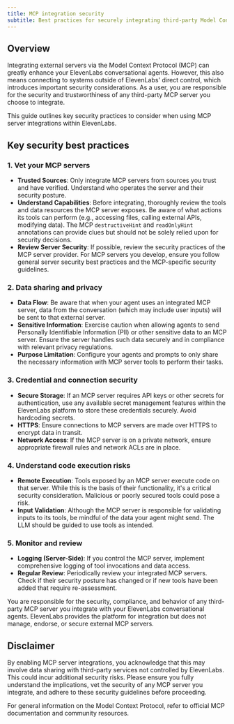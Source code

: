```yaml
---
title: MCP integration security
subtitle: Best practices for securely integrating third-party Model Context Protocol servers with your ElevenLabs conversational agents.
---
```


## Overview

Integrating external servers via the Model Context Protocol (MCP) can greatly enhance your ElevenLabs conversational agents. However, this also means connecting to systems outside of ElevenLabs' direct control, which introduces important security considerations. As a user, you are responsible for the security and trustworthiness of any third-party MCP server you choose to integrate.

This guide outlines key security practices to consider when using MCP server integrations within ElevenLabs.

## Key security best practices

### 1. Vet your MCP servers

- **Trusted Sources**: Only integrate MCP servers from sources you trust and have verified. Understand who operates the server and their security posture.
- **Understand Capabilities**: Before integrating, thoroughly review the tools and data resources the MCP server exposes. Be aware of what actions its tools can perform (e.g., accessing files, calling external APIs, modifying data). The MCP `destructiveHint` and `readOnlyHint` annotations can provide clues but should not be solely relied upon for security decisions.
- **Review Server Security**: If possible, review the security practices of the MCP server provider. For MCP servers you develop, ensure you follow general server security best practices and the MCP-specific security guidelines.

### 2. Data sharing and privacy

- **Data Flow**: Be aware that when your agent uses an integrated MCP server, data from the conversation (which may include user inputs) will be sent to that external server.
- **Sensitive Information**: Exercise caution when allowing agents to send Personally Identifiable Information (PII) or other sensitive data to an MCP server. Ensure the server handles such data securely and in compliance with relevant privacy regulations.
- **Purpose Limitation**: Configure your agents and prompts to only share the necessary information with MCP server tools to perform their tasks.

### 3. Credential and connection security

- **Secure Storage**: If an MCP server requires API keys or other secrets for authentication, use any available secret management features within the ElevenLabs platform to store these credentials securely. Avoid hardcoding secrets.
- **HTTPS**: Ensure connections to MCP servers are made over HTTPS to encrypt data in transit.
- **Network Access**: If the MCP server is on a private network, ensure appropriate firewall rules and network ACLs are in place.

### 4. Understand code execution risks

- **Remote Execution**: Tools exposed by an MCP server execute code on that server. While this is the basis of their functionality, it's a critical security consideration. Malicious or poorly secured tools could pose a risk.
- **Input Validation**: Although the MCP server is responsible for validating inputs to its tools, be mindful of the data your agent might send. The LLM should be guided to use tools as intended.

### 5. Monitor and review

- **Logging (Server-Side)**: If you control the MCP server, implement comprehensive logging of tool invocations and data access.
- **Regular Review**: Periodically review your integrated MCP servers. Check if their security posture has changed or if new tools have been added that require re-assessment.

<Error title="User Responsibility">
  You are responsible for the security, compliance, and behavior of any third-party MCP server you
  integrate with your ElevenLabs conversational agents. ElevenLabs provides the platform for
  integration but does not manage, endorse, or secure external MCP servers.
</Error>

## Disclaimer

<Warning title="Important Disclaimer">
  By enabling MCP server integrations, you acknowledge that this may involve data sharing with
  third-party services not controlled by ElevenLabs. This could incur additional security risks.
  Please ensure you fully understand the implications, vet the security of any MCP server you
  integrate, and adhere to these security guidelines before proceeding.
</Warning>

For general information on the Model Context Protocol, refer to official MCP documentation and community resources.
